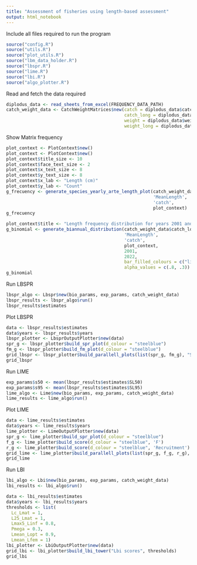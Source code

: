 ```yaml
---
title: "Assessment of fisheries using length-based assessment"
output: html_notebook
---
```

Include all files required to run the program
```r
source("config.R")
source("utils.R")
source("plot_utils.R")
source("lbm_data_holder.R")
source("lbspr.R")
source("lime.R")
source("lbi.R")
source("algo_plotter.R")
```

Read and fetch the data required
```r
diplodus_data <- read_sheets_from_excel(FREQUENCY_DATA_PATH)
catch_weight_data <- CatchWeightMatrices$new(catch = diplodus_data$catch,
                                             catch_long = diplodus_data$catch_long,
                                             weight = diplodus_data$weight,
                                             weight_long = diplodus_data$weight_long)
```

Show Matrix frequency
```r
plot_context <- PlotContext$new()
plot_context <- PlotContext$new()
plot_context$title_size <- 10
plot_context$face_text_size <- 2
plot_context$x_text_size <- 8
plot_context$y_text_size <- 8
plot_context$x_lab <- "Length (cm)"
plot_context$y_lab <- "Count"
g_frecuency <- generate_species_yearly_arte_length_plot(catch_weight_data$catch_long,
                                                        'MeanLength',
                                                        'catch',
                                                        plot_context)
g_frecuency
```

```r
plot_context$title <- "Length frequency distribution for years 2001 and 2021"
g_binomial <- generate_biannual_distribution(catch_weight_data$catch_long,
                                             'MeanLength',
                                             'catch',
                                             plot_context,
                                             2001,
                                             2022,
                                             bar_filled_colours = c("lightblue4", "red"),
                                             alpha_values = c(.8, .3))
g_binomial
```

Run LBSPR
```r
lbspr_algo <- Lbspr$new(bio_params, exp_params, catch_weight_data)
lbspr_results <- lbspr_algo$run()
lbspr_results$estimates
```

Plot LBSPR
```r
data <- lbspr_results$estimates
data$years <- lbspr_results$years
lbspr_plotter <- LbsprOutputPlotter$new(data)
spr_g <- lbspr_plotter$build_spr_plot(d_colour = "steelblue")
fm_g <- lbspr_plotter$build_fm_plot(d_colour = "steelblue")
grid_lbspr <- lbspr_plotter$build_parallell_plots(list(spr_g, fm_g), "SPR and F/M estimates for LBSPR", size = 15, just = 'centre')
grid_lbspr
```

Run LIME
```r
exp_params$s50 <- mean(lbspr_results$estimates$SL50)
exp_params$s95 <- mean(lbspr_results$estimates$SL95)
lime_algo <- Lime$new(bio_params, exp_params, catch_weight_data)
lime_results <- lime_algo$run()
```

Plot LIME
```r
data <- lime_results$estimates
data$years <- lime_results$years
lime_plotter <- LimeOutputPlotter$new(data)
spr_g <- lime_plotter$build_spr_plot(d_colour = "steelblue")
f_g <- lime_plotter$build_score(d_colour = "steelblue", 'F')
r_g <- lime_plotter$build_score(d_colour = "steelblue", 'Recruitment')
grid_lime <- lime_plotter$build_parallell_plots(list(spr_g, f_g, r_g), "SPR, F and Recruitment estimates for LIME", size = 15, just = 'centre')
grid_lime
```

Run LBI
```r
lbi_algo <- Lbi$new(bio_params, exp_params, catch_weight_data)
lbi_results <- lbi_algo$run()
```

```r
data <- lbi_results$estimates
data$years <- lbi_results$years
thresholds <- list(
  Lc_Lmat = 1,
  L25_Lmat = 1,
  Lmax5_Linf = 0.8,
  Pmega = 0.3,
  Lmean_Lopt = 0.9,
  Lmean_Lfem = 1)
lbi_plotter <- LbiOutputPlotter$new(data)
grid_lbi <- lbi_plotter$build_lbi_tower("Lbi scores", thresholds)
grid_lbi
```